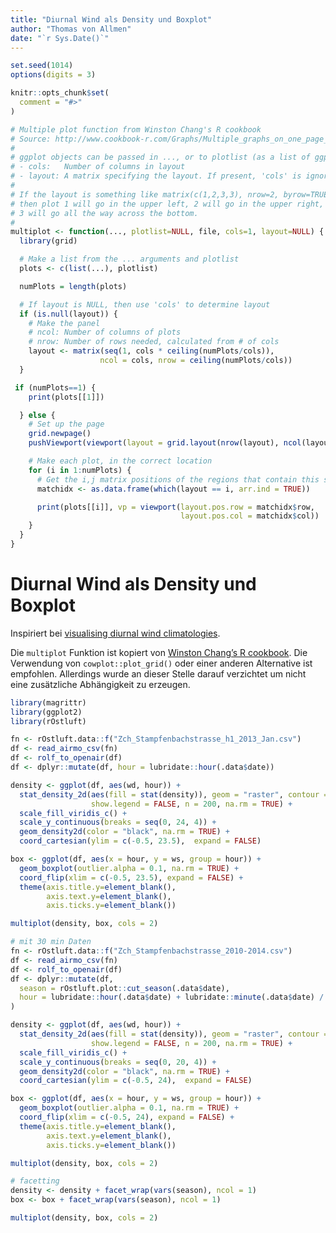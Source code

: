 ```yaml
---
title: "Diurnal Wind als Density und Boxplot"
author: "Thomas von Allmen"
date: "`r Sys.Date()`"
---
```


```r
set.seed(1014)
options(digits = 3)

knitr::opts_chunk$set(
  comment = "#>"
)

# Multiple plot function from Winston Chang's R cookbook
# Source: http://www.cookbook-r.com/Graphs/Multiple_graphs_on_one_page_%28ggplot2%29/
#
# ggplot objects can be passed in ..., or to plotlist (as a list of ggplot objects)
# - cols:   Number of columns in layout
# - layout: A matrix specifying the layout. If present, 'cols' is ignored.
#
# If the layout is something like matrix(c(1,2,3,3), nrow=2, byrow=TRUE),
# then plot 1 will go in the upper left, 2 will go in the upper right, and
# 3 will go all the way across the bottom.
#
multiplot <- function(..., plotlist=NULL, file, cols=1, layout=NULL) {
  library(grid)

  # Make a list from the ... arguments and plotlist
  plots <- c(list(...), plotlist)

  numPlots = length(plots)

  # If layout is NULL, then use 'cols' to determine layout
  if (is.null(layout)) {
    # Make the panel
    # ncol: Number of columns of plots
    # nrow: Number of rows needed, calculated from # of cols
    layout <- matrix(seq(1, cols * ceiling(numPlots/cols)),
                    ncol = cols, nrow = ceiling(numPlots/cols))
  }

 if (numPlots==1) {
    print(plots[[1]])

  } else {
    # Set up the page
    grid.newpage()
    pushViewport(viewport(layout = grid.layout(nrow(layout), ncol(layout))))

    # Make each plot, in the correct location
    for (i in 1:numPlots) {
      # Get the i,j matrix positions of the regions that contain this subplot
      matchidx <- as.data.frame(which(layout == i, arr.ind = TRUE))

      print(plots[[i]], vp = viewport(layout.pos.row = matchidx$row,
                                      layout.pos.col = matchidx$col))
    }
  }
}
```


# Diurnal Wind als Density und Boxplot

Inspiriert bei [visualising diurnal wind climatologies](https://www.r-bloggers.com/visualising-diurnal-wind-climatologies-2/).

Die `multiplot` Funktion ist kopiert von [Winston Chang's R cookbook](http://www.cookbook-r.com/Graphs/Multiple_graphs_on_one_page_%28ggplot2%29/).
Die Verwendung von `cowplot::plot_grid()` oder einer anderen Alternative ist empfohlen. Allerdings wurde an dieser Stelle darauf verzichtet um nicht eine zusätzliche Abhängigkeit zu erzeugen.



```r
library(magrittr)
library(ggplot2)
library(rOstluft)

fn <- rOstluft.data::f("Zch_Stampfenbachstrasse_h1_2013_Jan.csv")
df <- read_airmo_csv(fn)
df <- rolf_to_openair(df)
df <- dplyr::mutate(df, hour = lubridate::hour(.data$date))

density <- ggplot(df, aes(wd, hour)) +
  stat_density_2d(aes(fill = stat(density)), geom = "raster", contour = FALSE,
                  show.legend = FALSE, n = 200, na.rm = TRUE) +
  scale_fill_viridis_c() +
  scale_y_continuous(breaks = seq(0, 24, 4)) +
  geom_density2d(color = "black", na.rm = TRUE) +
  coord_cartesian(ylim = c(-0.5, 23.5),  expand = FALSE)

box <- ggplot(df, aes(x = hour, y = ws, group = hour)) +
  geom_boxplot(outlier.alpha = 0.1, na.rm = TRUE) +
  coord_flip(xlim = c(-0.5, 23.5), expand = FALSE) +
  theme(axis.title.y=element_blank(),
        axis.text.y=element_blank(),
        axis.ticks.y=element_blank())

multiplot(density, box, cols = 2)
```


```r
# mit 30 min Daten
fn <- rOstluft.data::f("Zch_Stampfenbachstrasse_2010-2014.csv")
df <- read_airmo_csv(fn)
df <- rolf_to_openair(df)
df <- dplyr::mutate(df, 
  season = rOstluft.plot::cut_season(.data$date),                  
  hour = lubridate::hour(.data$date) + lubridate::minute(.data$date) / 60
)

density <- ggplot(df, aes(wd, hour)) +
  stat_density_2d(aes(fill = stat(density)), geom = "raster", contour = FALSE,
                  show.legend = FALSE, n = 200, na.rm = TRUE) +
  scale_fill_viridis_c() +
  scale_y_continuous(breaks = seq(0, 20, 4)) +
  geom_density2d(color = "black", na.rm = TRUE) +
  coord_cartesian(ylim = c(-0.5, 24),  expand = FALSE)

box <- ggplot(df, aes(x = hour, y = ws, group = hour)) +
  geom_boxplot(outlier.alpha = 0.1, na.rm = TRUE) +
  coord_flip(xlim = c(-0.5, 24), expand = FALSE) +
  theme(axis.title.y=element_blank(),
        axis.text.y=element_blank(),
        axis.ticks.y=element_blank())

multiplot(density, box, cols = 2)
```


```r
# facetting
density <- density + facet_wrap(vars(season), ncol = 1)
box <- box + facet_wrap(vars(season), ncol = 1) 

multiplot(density, box, cols = 2)
```






